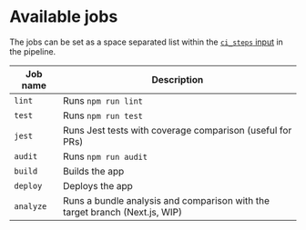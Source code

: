 # Available jobs

The jobs can be set as a space separated list within the [`ci_steps` input](options#inputs) in the pipeline.

| Job name | Description |
| --- | --- |
| `lint` | Runs `npm run lint` |
| `test` | Runs `npm run test` |
| `jest` | Runs Jest tests with coverage comparison (useful for PRs) |
| `audit` | Runs `npm run audit` |
| `build` | Builds the app |
| `deploy` | Deploys the app |
| `analyze` | Runs a bundle analysis and comparison with the target branch (Next.js, WIP) |